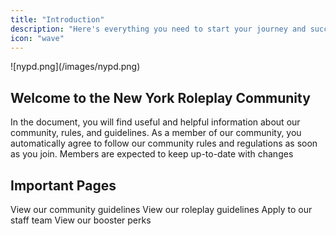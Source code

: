 ```yaml
---
title: "Introduction"
description: "Here's everything you need to start your journey and succeed"
icon: "wave"
---
```


<Frame>
  ![nypd.png](/images/nypd.png)
</Frame>

<h2>
Welcome to the <span className="glow-text">
New York Roleplay Community</span>

</h2>

In the document, you will find useful and helpful information about our community, rules, and guidelines. As a member of our community, you automatically agree to follow our community rules and regulations as soon as you join. Members are expected to keep up-to-date with changes

## Important Pages

<Columns cols={2}>
  <Card title="Server Rules" icon="ruler" href="/essentials/serverrules">
    View our community guidelines
  </Card>
  <Card title="Roleplay Rules" icon="gamepad-modern" href="/essentials/roleplayrules">
    View our roleplay guidelines
  </Card>
  <Card title="Staff Hub" icon="id-badge" href="/essentials/staff">
    Apply to our staff team
  </Card>
  <Card title="Booster Perks" icon="rocket-launch" href="/essentials/perks">
    View our booster perks
  </Card>
</Columns>